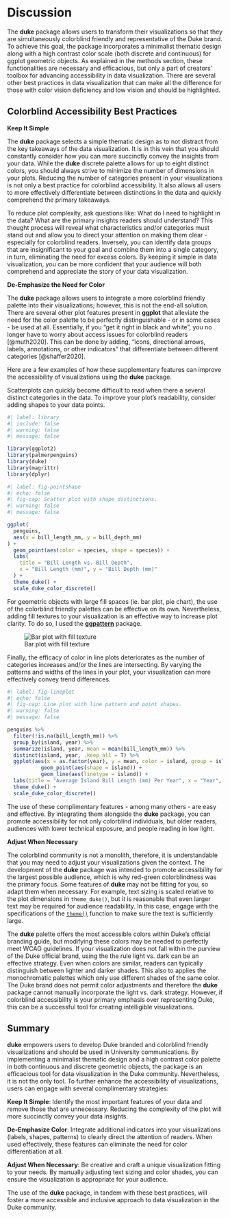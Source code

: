# Discussion

The **duke** package allows users to transform their visualizations so that they are simultaneously colorblind friendly and representative of the Duke brand.
To achieve this goal, the package incorporates a minimalist thematic design along with a high contrast color scale (both discrete and continuous) for ggplot geometric objects.
As explained in the methods section, these functionalities are necessary and efficacious, but only a part of creators' toolbox for advancing accessibility in data visualization.
There are several other best practices in data visualization that can make all the difference for those with color vision deficiency and low vision and should be highlighted.

## Colorblind Accessibility Best Practices

**Keep It Simple**

The **duke** package selects a simple thematic design as to not distract from the key takeaways of the data visualization.
It is in this vein that you should constantly consider how you can more succinctly convey the insights from your data.
While the **duke** discrete palette allows for up to eight distinct colors, you should always strive to minimize the number of dimensions in your plots.
Reducing the number of categories present in your visualizations is not only a best practice for colorblind accessibility.
It also allows all users to more effectively differentiate between distinctions in the data and quickly comprehend the primary takeaways.

To reduce plot complexity, ask questions like: What do I need to highlight in the data?
What are the primary insights readers should understand?
This thought process will reveal what characteristics and/or categories must stand out and allow you to direct your attention on making them clear - especially for colorblind readers.
Inversely, you can identify data groups that are insignificant to your goal and combine them into a single category, in turn, eliminating the need for excess colors.
By keeping it simple in data visualization, you can be more confident that your audience will both comprehend and appreciate the story of your data visualization.

**De-Emphasize the Need for Color**

The **duke** package allows users to integrate a more colorblind friendly palette into their visualizations; however, this is not the end-all solution.
There are several other plot features present in **ggplot** that alleviate the need for the color palette to be perfectly distinguishable - or in some cases - be used at all.
Essentially, if you "get it right in black and white", you no longer have to worry about access issues for colorblind readers [@muth2020].
This can be done by adding, "icons, directional arrows, labels, annotations, or other indicators" that differentiate between different categories [@shaffer2020].

Here are a few examples of how these supplementary features can improve the accessibility of visualizations using the **duke** package.

Scatterplots can quickly become difficult to read when there a several distinct categories in the data.
To improve your plot's readability, consider adding shapes to your data points.

```r
#| label: library
#| include: false
#| warning: false
#| message: false

library(ggplot2)
library(palmerpenguins)
library(duke)
library(magrittr)
library(dplyr)
```


```r
#| label: fig-pointshape
#| echo: false
#| fig-cap: Scatter plot with shape distinctions.
#| warning: false
#| message: false

ggplot(
  penguins,
  aes(x = bill_length_mm, y = bill_depth_mm)
) +
  geom_point(aes(color = species, shape = species)) +
  labs(
    title = "Bill Length vs. Bill Depth",
    x = "Bill Length (mm)", y = "Bill Depth (mm)"
  ) +
  theme_duke() +
  scale_duke_color_discrete()
```

For geometric objects with large fill spaces (ie. bar plot, pie chart), the use of the colorblind friendly palettes can be effective on its own.
Nevertheless, adding fill textures to your visualization is an effective way to increase plot clarity.
To do so, I used the [**ggpattern**](https://github.com/coolbutuseless/ggpattern) package.

![Bar plot with fill texture](images/fillbar.png){#fig-fillbar}

Finally, the efficacy of color in line plots deteriorates as the number of categories increases and/or the lines are intersecting.
By varying the patterns and widths of the lines in your plot, your visualization can more effectively convey trend differences.

```r
#| label: fig-lineplot
#| echo: false
#| fig-cap: Line plot with line pattern and point shapes.
#| warning: false
#| message: false

penguins %>%
  filter(!is.na(bill_length_mm)) %>%
  group_by(island, year) %>%
  summarize(island, year, mean = mean(bill_length_mm)) %>%
  distinct(island, year, .keep_all = T) %>%
  ggplot(aes(x = as.factor(year), y = mean, color = island, group = island)) +
           geom_point(aes(shape = island)) +
           geom_line(aes(linetype = island)) +
  labs(title = "Average Island Bill Length (mm) Per Year", x = "Year", y = "Bill Length (mm)") +
  theme_duke() +
  scale_duke_color_discrete()

```

The use of these complimentary features - among many others - are easy and effective.
By integrating them alongside the **duke** package, you can promote accessibility for not only colorblind individuals, but older readers, audiences with lower technical exposure, and people reading in low light.

**Adjust When Necessary**

The colorblind community is not a monolith, therefore, it is understandable that you may need to adjust your visualizations given the context.
The development of the **duke** package was intended to promote accessibility for the largest possible audience, which is why red-green colorblindness was the primary focus.
Some features of **duke** may not be fitting for you, so adapt them when necessary.
For example, text sizing is scaled relative to the plot dimensions in `theme_duke()`, but it is reasonable that even larger text may be required for audience readability.
In this case, engage with the specifications of the [`theme()`](https://github.com/tidyverse/ggplot2/blob/main/R/theme.R) function to make sure the text is sufficiently large.

The **duke** palette offers the most accessible colors within Duke's official branding guide, but modifying these colors may be needed to perfectly meet WCAG guidelines.
If your visualization does not fall within the purview of the Duke official brand, using the the rule light vs. dark can be an effective strategy.
Even when colors are similar, readers can typically distinguish between lighter and darker shades.
This also to applies the monochromatic palettes which only use different shades of the same color.
The Duke brand does not permit color adjustments and therefore the **duke** package cannot manually incorporate the light vs. dark strategy.
However, if colorblind accessibility is your primary emphasis over representing Duke, this can be a successful tool for creating intelligible visualizations.

## Summary

**duke** empowers users to develop Duke branded and colorblind friendly visualizations and should be used in University communications.
By implementing a minimalist thematic design and a high contrast color palette in both continuous and discrete geometric objects, the package is an efficacious tool for data visualization in the Duke community.
Nevertheless, it is not the only tool.
To further enhance the accessibility of visualizations, users can engage with several complimentary strategies:

**Keep It Simple**: Identify the most important features of your data and remove those that are unnecessary.
Reducing the complexity of the plot will more succinctly convey your data insights.

**De-Emphasize Color**: Integrate additional indicators into your visualizations (labels, shapes, patterns) to clearly direct the attention of readers.
When used effectively, these features can eliminate the need for color differentiation at all.

**Adjust When Necessary**: Be creative and craft a unique visualization fitting to your needs.
By manually adjusting text sizing and color shades, you can ensure the visualization is appropriate for your audience.

The use of the **duke** package, in tandem with these best practices, will foster a more accessible and inclusive approach to data visualization in the Duke community.
